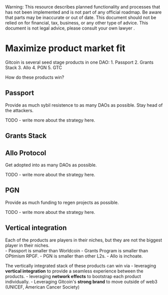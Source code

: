 
<Callout type="warning">
  Warning: This resource describes planned functionality and processes that has
  not been implemented and is not part of any official roadmap. Be aware that parts may be inaccurate or out of
  date.  This document should not be relied on for financial, tax, business, or any other type of advice.  This document is not legal advice, please consult your own lawyer .
</Callout>

# Maximize product market fit

Gitcoin is several seed stage products in one DAO:
    1. Passport
    2. Grants Stack 
    3. Allo 
    4. PGN
    5. GTC

How do these products win?

## Passport

Provide as much sybil resistence to as many DAOs as possible.
Stay head of the attackers.

TODO - write more about the strategy here.

## Grants Stack
## Allo Protocol

Get adopted into as many DAOs as possible.

TODO - write more about the strategy here.

## PGN

Provide as much funding to regen projects as possible.

TODO - write more about the strategy here.

## Vertical integration

Each of the products are players in their niches, but they are not the biggest player in their niches.  
    - Passport is smaller than Worldcoin
    - Grants Program is smaller than OPtimism RPGF.
    - PGN is smaller than other L2s.
    - Allo is inchoate.

The vertically integrated stack of these products can win via
    - leveraging **vertical integration** to provide a seamless experience between the products.
    - leveraging **network effects** to bootstrap each product individually.
    - Leveraging Gitcoin's **strong brand** to move outside of web3 (UNICEF, American Cancer Society)




